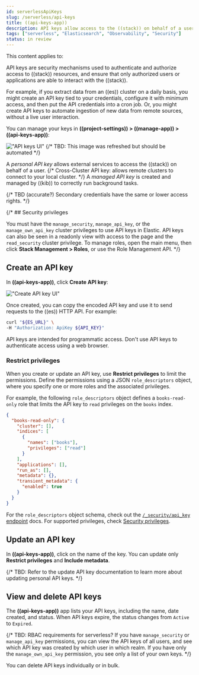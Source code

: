 ```yaml
---
id: serverlessApiKeys
slug: /serverless/api-keys
title: ((api-keys-app))
description: API keys allow access to the ((stack)) on behalf of a user.
tags: ["serverless", "Elasticsearch", "Observability", "Security"]
status: in review
---
```



<InReview />

This content applies to: <DocBadge template="elasticsearch" slug="/serverless/elasticsearch/what-is-elasticsearch-serverless" /> <DocBadge template="observability" slug="/serverless/observability/what-is-observability-serverless" /> <DocBadge template="security" slug="/serverless/security/what-is-security-serverless" />

API keys are security mechanisms used to authenticate and authorize access to ((stack)) resources,
and ensure that only authorized users or applications are able to interact with the ((stack)).

For example, if you extract data from an ((es)) cluster on a daily basis, you might create an API key tied to your credentials, configure it with minimum access, and then put the API credentials into a cron job.
Or, you might create API keys to automate ingestion of new data from remote sources, without a live user interaction.

You can manage your keys in **((project-settings)) > ((manage-app)) > ((api-keys-app))**:

!["API keys UI"](images/api-key-management.png)
{/* TBD: This image was refreshed but should be automated */}

A _personal API key_ allows external services to access the ((stack)) on behalf of a user.
{/* Cross-Cluster API key: allows remote clusters to connect to your local cluster. */}
A _managed API key_ is created and managed by ((kib)) to correctly run background tasks.

{/* TBD (accurate?) Secondary credentials have the same or lower access rights. */}

{/* ## Security privileges

You must have the `manage_security`, `manage_api_key`, or the `manage_own_api_key`
cluster privileges to use API keys in Elastic.  API keys can also be seen in a readonly view with access to the page and the `read_security` cluster privilege. To manage roles, open the main menu, then click
**Stack Management > Roles**, or use the <DocLink id="enKibanaRoleManagementApi">Role Management API</DocLink>.  */}

## Create an API key

In **((api-keys-app))**, click **Create API key**:

!["Create API key UI"](images/create-personal-api-key.png)

Once created, you can copy the encoded API key and use it to send requests to the ((es)) HTTP API. For example:

```bash
curl "${ES_URL}" \
-H "Authorization: ApiKey ${API_KEY}"
```

<DocCallOut title="Important" color="warning">
  API keys are intended for programmatic access. Don't use API keys to
  authenticate access using a web browser.
</DocCallOut>

### Restrict privileges

When you create or update an API key, use **Restrict privileges** to limit the permissions. Define the permissions using a JSON `role_descriptors` object, where you specify one or more roles and the associated privileges.

For example, the following `role_descriptors` object defines a `books-read-only` role that limits the API key to `read` privileges on the `books` index.

```json
{
  "books-read-only": {
    "cluster": [],
    "indices": [
      {
        "names": ["books"],
        "privileges": ["read"]
      }
    ],
    "applications": [],
    "run_as": [],
    "metadata": {},
    "transient_metadata": {
      "enabled": true
    }
  }
}
```

For the `role_descriptors` object schema, check out the [`/_security/api_key` endpoint](((ref))/security-api-create-api-key.html#security-api-create-api-key-request-body) docs. For supported privileges, check [Security privileges](((ref))/security-privileges.html#privileges-list-indices).

## Update an API key

In **((api-keys-app))**, click on the name of the key.
You can update only **Restrict privileges** and **Include metadata**.

{/* TBD: Refer to the update API key documentation to learn more about updating personal API keys. */}

## View and delete API keys

The **((api-keys-app))** app lists your API keys, including the name, date created, and status.
When API keys expire, the status changes from `Active` to `Expired`.

{/*
TBD: RBAC requirements for serverless?
If you have `manage_security` or `manage_api_key` permissions,
you can view the API keys of all users, and see which API key was
created by which user in which realm.
If you have only the `manage_own_api_key` permission, you see only a list of your own keys. */}

You can delete API keys individually or in bulk.
